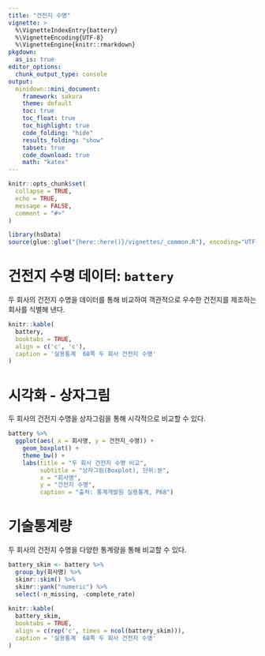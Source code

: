 ```yaml
---
title: "건전지 수명"
vignette: >
  %\VignetteIndexEntry{battery}
  %\VignetteEncoding{UTF-8}
  %\VignetteEngine{knitr::rmarkdown}
pkgdown:
  as_is: true
editor_options: 
  chunk_output_type: console
output:
  minidown::mini_document:
    framework: sakura
    theme: default
    toc: true
    toc_float: true
    toc_highlight: true
    code_folding: "hide"
    results_folding: "show"
    tabset: true
    code_download: true
    math: "katex"  
---
```


```r
knitr::opts_chunk$set(
  collapse = TRUE,
  echo = TRUE,
  message = FALSE,
  comment = "#>"
)
```

```r
library(hsData)
source(glue::glue("{here::here()}/vignettes/_common.R"), encoding="UTF-8")
```

# 건전지 수명 데이터: `battery`

두 회사의 건전지 수명을 데이터를 통해 비교하여 객관적으로 우수한 건전지를 제조하는 
회사를 식별해 낸다.

```r
knitr::kable(
  battery, 
  booktabs = TRUE,
  align = c('c', 'c'),
  caption = '실용통계  68쪽 두 회사 건전지 수명'
)
```


# 시각화 - 상자그림

두 회사의 건전지 수명을 상자그림을 통해 시각적으로 비교할 수 있다.

```r

battery %>% 
  ggplot(aes( x = 회사명, y = 건전지_수명)) +
    geom_boxplot() +
    theme_bw() +
    labs(title = "두 회사 건전지 수명 비교",
         subtitle = "상자그림(Boxplot), 단위:분",
         x = "회사명",
         y = "건전지 수명",
         caption = "출처: 통계개발원 실용통계, P68")
```

# 기술통계량

두 회사의 건전지 수명을 다양한 통계량을 통해 비교할 수 있다.

```r
battery_skim <- battery %>% 
  group_by(회사명) %>% 
  skimr::skim() %>% 
  skimr::yank("numeric") %>% 
  select(-n_missing, -complete_rate)
  
knitr::kable(
  battery_skim, 
  booktabs = TRUE,
  align = c(rep('c', times = ncol(battery_skim))),
  caption = '실용통계  68쪽 두 회사 건전지 수명'
)
```

